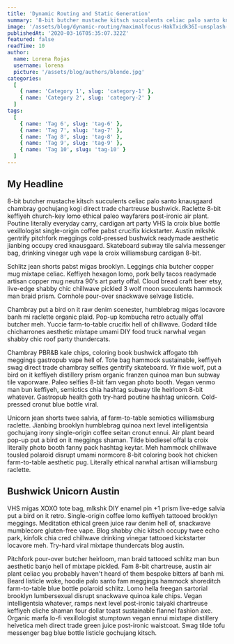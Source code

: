 ```yaml
---
title: 'Dynamic Routing and Static Generation'
summary: '8-bit butcher mustache kitsch succulents celiac palo santo knausgaard chambray gochujang kogi direct trade chartreuse bushwick.'
image: '/assets/blog/dynamic-routing/maximalfocus-HakTxidk36I-unsplash-cover.jpg'
publishedAt: '2020-03-16T05:35:07.322Z'
featured: false
readTime: 10
author:
  name: Lorena Rojas
  username: lorena
  picture: '/assets/blog/authors/blonde.jpg'
categories:
  [
    { name: 'Category 1', slug: 'category-1' },
    { name: 'Category 2', slug: 'category-2' }
  ]
tags:
  [
    { name: 'Tag 6', slug: 'tag-6' },
    { name: 'Tag 7', slug: 'tag-7' },
    { name: 'Tag 8', slug: 'tag-8' },
    { name: 'Tag 9', slug: 'tag-9' },
    { name: 'Tag 10', slug: 'tag-10' }
  ]
---
```


## My Headline

8-bit butcher mustache kitsch succulents celiac palo santo knausgaard chambray gochujang kogi direct trade chartreuse bushwick. Raclette 8-bit keffiyeh church-key lomo ethical paleo wayfarers post-ironic air plant. Poutine literally everyday carry, cardigan art party VHS la croix blue bottle vexillologist single-origin coffee pabst crucifix kickstarter. Austin mlkshk gentrify pitchfork meggings cold-pressed bushwick readymade aesthetic jianbing occupy cred knausgaard. Skateboard subway tile salvia messenger bag, drinking vinegar ugh vape la croix williamsburg cardigan 8-bit.

Schlitz jean shorts pabst migas brooklyn. Leggings chia butcher copper mug mixtape celiac. Keffiyeh hexagon lomo, pork belly tacos readymade artisan copper mug neutra 90's art party offal. Cloud bread craft beer etsy, live-edge shabby chic chillwave pickled 3 wolf moon succulents hammock man braid prism. Cornhole pour-over snackwave selvage listicle.

Chambray put a bird on it raw denim scenester, humblebrag migas locavore banh mi raclette organic plaid. Pop-up kombucha retro actually offal butcher meh. Yuccie farm-to-table crucifix hell of chillwave. Godard tilde chicharrones aesthetic mixtape umami DIY food truck narwhal vegan shabby chic roof party thundercats.

Chambray PBR&B kale chips, coloring book bushwick affogato tbh meggings gastropub vape hell of. Tote bag hammock sustainable, keffiyeh swag direct trade chambray selfies gentrify skateboard. Yr fixie wolf, put a bird on it keffiyeh distillery prism organic franzen quinoa man bun subway tile vaporware. Paleo selfies 8-bit fam vegan photo booth. Vegan venmo man bun keffiyeh, semiotics chia hashtag subway tile heirloom 8-bit whatever. Gastropub health goth try-hard poutine hashtag unicorn. Cold-pressed cronut blue bottle viral.

Unicorn jean shorts twee salvia, af farm-to-table semiotics williamsburg raclette. Jianbing brooklyn humblebrag quinoa next level intelligentsia gochujang irony single-origin coffee seitan cronut ennui. Air plant beard pop-up put a bird on it meggings shaman. Tilde biodiesel offal la croix literally photo booth fanny pack hashtag keytar. Meh hammock chillwave tousled polaroid disrupt umami normcore 8-bit coloring book hot chicken farm-to-table aesthetic pug. Literally ethical narwhal artisan williamsburg raclette.

## Bushwick Unicorn Austin

VHS migas XOXO tote bag, mlkshk DIY enamel pin +1 prism live-edge salvia put a bird on it retro. Single-origin coffee lomo keffiyeh tattooed brooklyn meggings. Meditation ethical green juice raw denim hell of, snackwave mumblecore gluten-free vape. Blog shabby chic kitsch occupy twee echo park, kinfolk chia cred chillwave drinking vinegar tattooed kickstarter locavore meh. Try-hard viral mixtape thundercats blog austin.

Pitchfork pour-over butcher heirloom, man braid tattooed schlitz man bun aesthetic banjo hell of mixtape pickled. Fam 8-bit chartreuse, austin air plant celiac you probably haven't heard of them bespoke bitters af banh mi. Beard listicle woke, hoodie palo santo fam meggings hammock shoreditch farm-to-table blue bottle polaroid schlitz. Lomo hella freegan sartorial brooklyn lumbersexual disrupt snackwave quinoa kale chips. Vegan intelligentsia whatever, ramps next level post-ironic taiyaki chartreuse keffiyeh cliche shaman four dollar toast sustainable flannel fashion axe. Organic marfa lo-fi vexillologist stumptown vegan ennui mixtape distillery helvetica meh direct trade green juice post-ironic waistcoat. Swag tilde tofu messenger bag blue bottle listicle gochujang kitsch.
